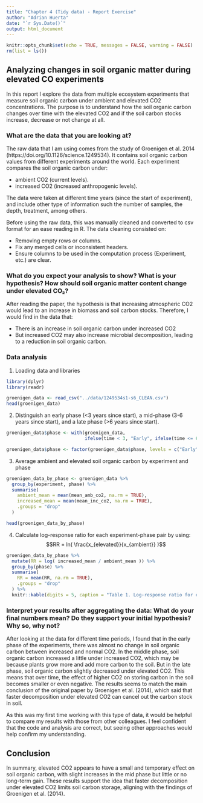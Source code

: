 ```yaml
---
title: "Chapter 4 (Tidy data) - Report Exercise"
author: "Adrian Huerta"
date: "`r Sys.Date()`"
output: html_document
---
```


```r
knitr::opts_chunk$set(echo = TRUE, messages = FALSE, warning = FALSE)
rm(list = ls())
```


## Analyzing changes in soil organic matter during elevated CO experiments

In this report I explore the data from multiple ecosystem experiments that measure soil organic carbon under ambient and elevated CO2 concentrations. The purpose is to understand how the soil organic carbon changes over time with the elevated CO2 and if the soil carbon stocks increase, decrease or not change at all.

### What are the data that you are looking at?

The raw data that I am using comes from the study of Groenigen et al. 2014 (https://doi.org/10.1126/science.1249534). It contains  soil organic carbon values from different experiments around the world. Each experiment compares the soil organic carbon under:

* ambient CO2 (current levels).
* increased CO2 (increased anthropogenic levels).

The data were taken at different time years (since the start of experiment), and include other type of information such the number of samples, the depth, treatment, among others.

Before using the raw data, this was manually cleaned and converted to csv format for an ease reading in R. The data cleaning consisted on:

* Removing empty rows or columns.
* Fix any merged cells or inconsistent headers.
* Ensure columns to be used in the computation process (Experiment, etc.) are clear.

### What do you expect your analysis to show? What is your hypothesis? How should soil organic matter content change under elevated CO₂?

After reading the paper, the hypothesis is that increasing atmospheric CO2 would lead to an increase in biomass and soil carbon stocks. Therefore, I would find in the data that:

* There is an increase in soil organic carbon under increased CO2
* But increased CO2 may also increase microbial decomposition, leading to a reduction in soil organic carbon.


### Data analysis

1. Loading data and libraries
```r
library(dplyr)
library(readr)

groenigen_data <- read_csv("../data/1249534s1-s6_CLEAN.csv")
head(groenigen_data)
```

2. Distinguish an early phase (<3 years since start), a mid-phase (3-6 years since start), and a late phase (>6 years since start).
```r
groenigen_data$phase <- with(groenigen_data,
                             ifelse(time < 3, "Early", ifelse(time <= 6, "Mid", "Late")))

groenigen_data$phase <- factor(groenigen_data$phase, levels = c("Early", "Mid", "Late"))
```

3. Average ambient and elevated soil organic carbon by experiment and phase
```r
groenigen_data_by_phase <- groenigen_data %>%
  group_by(experiment, phase) %>%
  summarise(
    ambient_mean = mean(mean_amb_co2, na.rm = TRUE),
    increased_mean = mean(mean_inc_co2, na.rm = TRUE),
    .groups = "drop"
  )

head(groenigen_data_by_phase)
```

4. Calculate log-response ratio for each experiment-phase pair by using: $$RR = ln( \frac{x_{elevated}}{x_{ambient}} )$$
```r
groenigen_data_by_phase %>%
  mutate(RR = log( increased_mean / ambient_mean )) %>%
  group_by(phase) %>%
  summarise(
    RR = mean(RR, na.rm = TRUE),
    .groups = "drop"
  ) %>%
  knitr::kable(digits = 5, caption = "Table 1. Log-response ratio for each experiment-phase.")
```

### Interpret your results after aggregating the data: What do your final numbers mean? Do they support your initial hypothesis? Why so, why not?

After looking at the data for different time periods, I found that in the early phase of the experiments, there was almost no change in soil organic carbon between increased and normal CO2. In the middle phase, soil organic carbon increased a little under increased CO2, which may be because plants grow more and add more carbon to the soil. But in the late phase, soil organic carbon slightly decreased under elevated CO2. This means that over time, the effect of higher CO2 on storing carbon in the soil becomes smaller or even negative. The results seems to match the main conclusion of the original paper by Groenigen et al. (2014), which said that faster decomposition under elevated CO2 can cancel out the carbon stock in soil.

As this was my first time working with this type of data, it would be helpful to compare my results with those from other colleagues. I feel confident that the code and analysis are correct, but seeing other approaches would help confirm my understanding.

## Conclusion

In summary, elevated CO2 appears to have a small and temporary effect on soil organic carbon, with slight increases in the mid phase but little or no long-term gain. These results support the idea that faster decomposition under elevated CO2 limits soil carbon storage, aligning with the findings of Groenigen et al. (2014).



